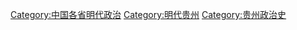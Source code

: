 [[Category:中国各省明代政治|Category:中国各省明代政治]]
[[Category:明代贵州|Category:明代贵州]]
[[Category:贵州政治史|Category:贵州政治史]]